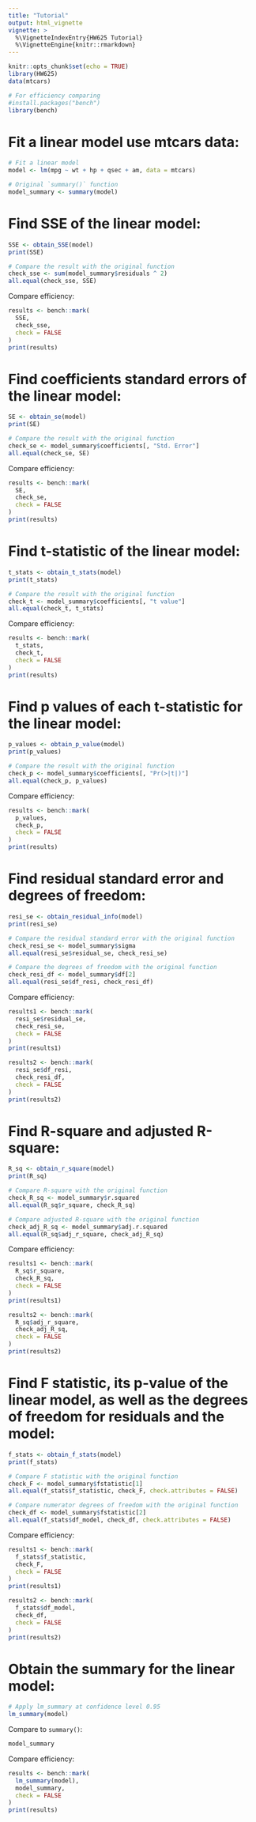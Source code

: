 ```yaml
---
title: "Tutorial"
output: html_vignette
vignette: >
  %\VignetteIndexEntry{HW625 Tutorial}
  %\VignetteEngine{knitr::rmarkdown}
---
```

```r
knitr::opts_chunk$set(echo = TRUE)
library(HW625)
data(mtcars)

# For efficiency comparing
#install.packages("bench")
library(bench)
```


# Fit a linear model use mtcars data:
```r
# Fit a linear model
model <- lm(mpg ~ wt + hp + qsec + am, data = mtcars)

# Original `summary()` function
model_summary <- summary(model)
```


# Find SSE of the linear model:
```r
SSE <- obtain_SSE(model)
print(SSE)

# Compare the result with the original function
check_sse <- sum(model_summary$residuals ^ 2)
all.equal(check_sse, SSE)
```

Compare efficiency:
```r
results <- bench::mark(
  SSE,
  check_sse,
  check = FALSE
)
print(results)
```


# Find coefficients standard errors of the linear model:
```r
SE <- obtain_se(model)
print(SE)

# Compare the result with the original function
check_se <- model_summary$coefficients[, "Std. Error"]
all.equal(check_se, SE)
```

Compare efficiency:
```r
results <- bench::mark(
  SE,
  check_se,
  check = FALSE
)
print(results)
```


# Find t-statistic of the linear model:
```r
t_stats <- obtain_t_stats(model)
print(t_stats)

# Compare the result with the original function
check_t <- model_summary$coefficients[, "t value"]
all.equal(check_t, t_stats)
```

Compare efficiency:
```r
results <- bench::mark(
  t_stats,
  check_t,
  check = FALSE
)
print(results)
```


# Find p values of each t-statistic for the linear model:
```r
p_values <- obtain_p_value(model)
print(p_values)

# Compare the result with the original function
check_p <- model_summary$coefficients[, "Pr(>|t|)"]
all.equal(check_p, p_values)
```

Compare efficiency:
```r
results <- bench::mark(
  p_values,
  check_p,
  check = FALSE
)
print(results)
```


# Find residual standard error and degrees of freedom:
```r
resi_se <- obtain_residual_info(model)
print(resi_se)

# Compare the residual standard error with the original function
check_resi_se <- model_summary$sigma
all.equal(resi_se$residual_se, check_resi_se)

# Compare the degrees of freedom with the original function
check_resi_df <- model_summary$df[2]
all.equal(resi_se$df_resi, check_resi_df)
```

Compare efficiency:
```r
results1 <- bench::mark(
  resi_se$residual_se,
  check_resi_se,
  check = FALSE
)
print(results1)

results2 <- bench::mark(
  resi_se$df_resi,
  check_resi_df,
  check = FALSE
)
print(results2)
```


# Find R-square and adjusted R-square:
```r
R_sq <- obtain_r_square(model)
print(R_sq)

# Compare R-square with the original function
check_R_sq <- model_summary$r.squared
all.equal(R_sq$r_square, check_R_sq)

# Compare adjusted R-square with the original function
check_adj_R_sq <- model_summary$adj.r.squared
all.equal(R_sq$adj_r_square, check_adj_R_sq)
```

Compare efficiency:
```r
results1 <- bench::mark(
  R_sq$r_square,
  check_R_sq,
  check = FALSE
)
print(results1)

results2 <- bench::mark(
  R_sq$adj_r_square,
  check_adj_R_sq,
  check = FALSE
)
print(results2)
```


# Find F statistic, its p-value of the linear model, as well as the degrees of freedom for residuals and the model:
```r
f_stats <- obtain_f_stats(model)
print(f_stats)

# Compare F statistic with the original function
check_F <- model_summary$fstatistic[1]
all.equal(f_stats$f_statistic, check_F, check.attributes = FALSE)

# Compare numerator degrees of freedom with the original function
check_df <- model_summary$fstatistic[2]
all.equal(f_stats$df_model, check_df, check.attributes = FALSE)
```

Compare efficiency:
```r
results1 <- bench::mark(
  f_stats$f_statistic,
  check_F,
  check = FALSE
)
print(results1)

results2 <- bench::mark(
  f_stats$df_model,
  check_df,
  check = FALSE
)
print(results2)
```


# Obtain the summary for the linear model:
```r
# Apply lm_summary at confidence level 0.95
lm_summary(model)
```


Compare to `summary()`:
```r
model_summary
```


Compare efficiency:
```r
results <- bench::mark(
  lm_summary(model),
  model_summary,
  check = FALSE
)
print(results)
```
